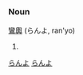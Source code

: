 =={{ja}}==
[[Category:Japanese language|らんよ]]
===Noun===
[[鸞]][[輿]] (らんよ, ran'yo)

#{{stub}}

[[Category:Definitionless words: Japanese|らんよ]]
